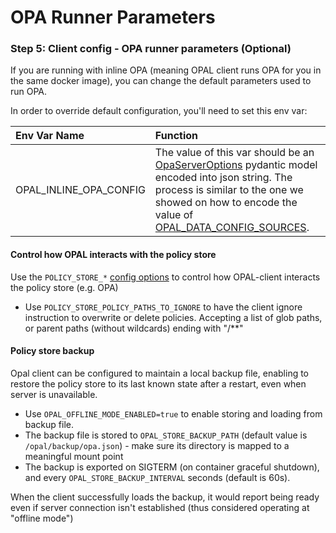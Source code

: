 # OPA Runner Parameters

### Step 5: Client config - OPA runner parameters (Optional)

If you are running with inline OPA (meaning OPAL client runs OPA for you in the same docker image), you can change the default parameters used to run OPA.

In order to override default configuration, you'll need to set this env var:

| Env Var Name           | Function                                                                                                                                                                                                                                                                                                                                                                                                          |
| :--------------------- | :---------------------------------------------------------------------------------------------------------------------------------------------------------------------------------------------------------------------------------------------------------------------------------------------------------------------------------------------------------------------------------------------------------------- |
| OPAL_INLINE_OPA_CONFIG | The value of this var should be an [OpaServerOptions](https://github.com/permitio/opal/blob/master/packages/opal-client/opal_client/engine/options.py#L19) pydantic model encoded into json string. The process is similar to the one we showed on how to encode the value of [OPAL_DATA_CONFIG_SOURCES](/getting-started/running-opal/run-opal-server/data-sources#encoding-this-value-in-an-environment-variable). |

#### Control how OPAL interacts with the policy store

Use the `POLICY_STORE_*` [config options](/getting-started/configuration) to control how OPAL-client interacts the policy store (e.g. OPA)

- Use `POLICY_STORE_POLICY_PATHS_TO_IGNORE` to have the client ignore instruction to overwrite or delete policies. Accepting a list of glob paths, or parent paths (without wildcards) ending with "/\*\*"

#### Policy store backup

Opal client can be configured to maintain a local backup file, enabling to restore the policy store to its last known state after a restart, even when server is unavailable.

- Use `OPAL_OFFLINE_MODE_ENABLED=true` to enable storing and loading from backup file.
- The backup file is stored to `OPAL_STORE_BACKUP_PATH` (default value is `/opal/backup/opa.json`) - make sure its directory is mapped to a meaningful mount point
- The backup is exported on SIGTERM (on container graceful shutdown), and every `OPAL_STORE_BACKUP_INTERVAL` seconds (default is 60s).

When the client successfully loads the backup, it would report being ready even if server connection isn't established (thus considered operating at "offline mode")
